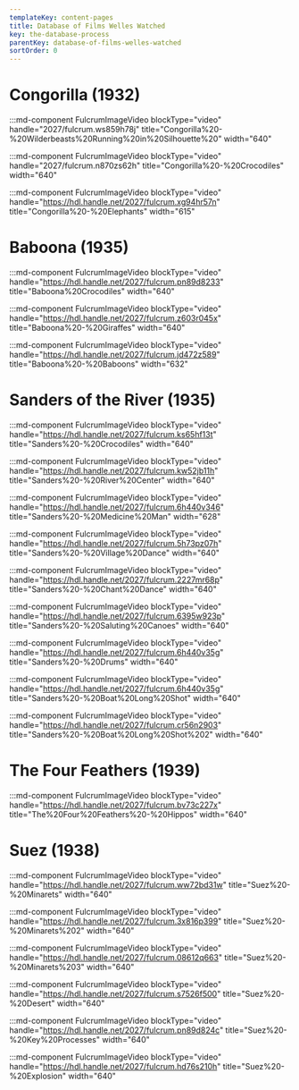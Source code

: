 ```yaml
---
templateKey: content-pages
title: Database of Films Welles Watched
key: the-database-process
parentKey: database-of-films-welles-watched
sortOrder: 0
---
```

# Congorilla (1932)

:::md-component FulcrumImageVideo blockType="video" handle="2027/fulcrum.ws859h78j" title="Congorilla%20-%20Wilderbeasts%20Running%20in%20Silhouette%20" width="640"

:::md-component FulcrumImageVideo blockType="video" handle="2027/fulcrum.n870zs62h" title="Congorilla%20-%20Crocodiles" width="640"

:::md-component FulcrumImageVideo blockType="video" handle="https://hdl.handle.net/2027/fulcrum.xg94hr57n" title="Congorilla%20-%20Elephants" width="615"

# Baboona (1935)

:::md-component FulcrumImageVideo blockType="video" handle="https://hdl.handle.net/2027/fulcrum.pn89d8233" title="Baboona%20Crocodiles" width="640"

:::md-component FulcrumImageVideo blockType="video" handle="https://hdl.handle.net/2027/fulcrum.z603r045x" title="Baboona%20-%20Giraffes" width="640"

:::md-component FulcrumImageVideo blockType="video" handle="https://hdl.handle.net/2027/fulcrum.jd472z589" title="Baboona%20-%20Baboons" width="632"

# Sanders of the River (1935)

:::md-component FulcrumImageVideo blockType="video" handle="https://hdl.handle.net/2027/fulcrum.ks65hf13t" title="Sanders%20-%20Crocodiles" width="640"

:::md-component FulcrumImageVideo blockType="video" handle="https://hdl.handle.net/2027/fulcrum.kw52jb11h" title="Sanders%20-%20River%20Center" width="640"

:::md-component FulcrumImageVideo blockType="video" handle="https://hdl.handle.net/2027/fulcrum.6h440v346" title="Sanders%20-%20Medicine%20Man" width="628"

:::md-component FulcrumImageVideo blockType="video" handle="https://hdl.handle.net/2027/fulcrum.5h73pz07h" title="Sanders%20-%20Village%20Dance" width="640"

:::md-component FulcrumImageVideo blockType="video" handle="https://hdl.handle.net/2027/fulcrum.2227mr68p" title="Sanders%20-%20Chant%20Dance" width="640"

:::md-component FulcrumImageVideo blockType="video" handle="https://hdl.handle.net/2027/fulcrum.6395w923p" title="Sanders%20-%20Saluting%20Canoes" width="640"

:::md-component FulcrumImageVideo blockType="video" handle="https://hdl.handle.net/2027/fulcrum.6h440v35g" title="Sanders%20-%20Drums" width="640"

:::md-component FulcrumImageVideo blockType="video" handle="https://hdl.handle.net/2027/fulcrum.6h440v35g" title="Sanders%20-%20Boat%20Long%20Shot" width="640"

:::md-component FulcrumImageVideo blockType="video" handle="https://hdl.handle.net/2027/fulcrum.cr56n2903" title="Sanders%20-%20Boat%20Long%20Shot%202" width="640"

# The Four Feathers (1939)

:::md-component FulcrumImageVideo blockType="video" handle="https://hdl.handle.net/2027/fulcrum.bv73c227x" title="The%20Four%20Feathers%20-%20Hippos" width="640"

# Suez (1938)

:::md-component FulcrumImageVideo blockType="video" handle="https://hdl.handle.net/2027/fulcrum.ww72bd31w" title="Suez%20-%20Minarets" width="640"

:::md-component FulcrumImageVideo blockType="video" handle="https://hdl.handle.net/2027/fulcrum.3x816p399" title="Suez%20-%20Minarets%202" width="640"

:::md-component FulcrumImageVideo blockType="video" handle="https://hdl.handle.net/2027/fulcrum.08612q663" title="Suez%20-%20Minarets%203" width="640"

:::md-component FulcrumImageVideo blockType="video" handle="https://hdl.handle.net/2027/fulcrum.s7526f500" title="Suez%20-%20Desert" width="640"

:::md-component FulcrumImageVideo blockType="video" handle="https://hdl.handle.net/2027/fulcrum.pn89d824c" title="Suez%20-%20Key%20Processes" width="640"

:::md-component FulcrumImageVideo blockType="video" handle="https://hdl.handle.net/2027/fulcrum.hd76s210h" title="Suez%20-%20Explosion" width="640"
